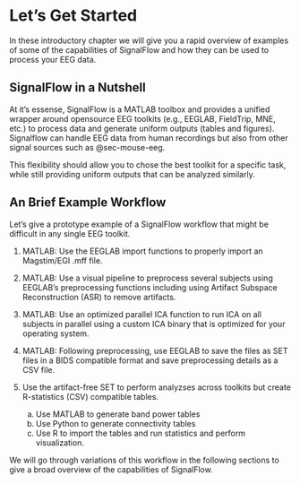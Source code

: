 # Let's Get Started {#sec-getting-started .unnumbered}

In these introductory chapter we will give you a rapid overview of examples of some of the capabilities of SignalFlow and how they can be used to process your EEG data.

## SignalFlow in a Nutshell

At it's essense, SignalFlow is a MATLAB toolbox and provides a unified wrapper around opensource EEG toolkits (e.g., EEGLAB, FieldTrip, MNE, etc.) to process data and generate uniform outputs (tables and figures). Signalflow can handle EEG data from human recordings but also from other signal sources such as @sec-mouse-eeg.

This flexibility should allow you to chose the best toolkit for a specific task, while still providing uniform outputs that can be analyzed similarly. 

## An Brief Example Workflow

Let's give a prototype example of a SignalFlow workflow that might be difficult in any single EEG toolkit.

1. MATLAB: Use the EEGLAB import functions to properly import an Magstim/EGI .mff file.

2. MATLAB: Use a visual pipeline to preprocess several subjects using EEGLAB's preprocessing functions including using Artifact Subspace Reconstruction (ASR) to remove artifacts.

3. MATLAB: Use an optimized parallel ICA function to run ICA on all subjects in parallel using a custom ICA binary that is optimized for your operating system.

4. MATLAB: Following preprocessing, use EEGLAB to save the files as SET files in a BIDS compatible format and save preprocessing details as a CSV file.

5. Use the artifact-free SET to perform analyzses across toolkits but create R-statistics (CSV) compatible tables.
    a. Use MATLAB to generate band power tables
    b. Use Python to generate connectivity tables
    c. Use R to import the tables and run statistics and perform visualization.

We will go through variations of this workflow in the following sections to give a broad overview of the capabilities of SignalFlow.
